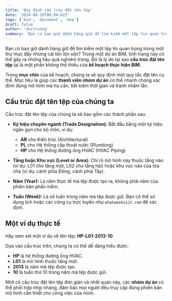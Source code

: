 ```yaml
---
title: 'Quy định cấu trúc đặt tên tệp'
date: '2024-08-19T00:04:02Z'
tags: ['bim', 'document', 'bep']
draft: false
author: 'ductruong'
summary: 'Bạn có bao giờ dành hàng giờ để tìm kiếm một tệp tin quan trọng trong một thư mục đầy những cái tên lộn xộn?'
---
```


Bạn có bao giờ dành hàng giờ để tìm kiếm một tệp tin quan trọng trong một thư mục đầy những cái tên lộn xộn? Trong một dự án BIM, tình trạng này có thể gây ra những hậu quả nghiêm trọng. Đó là lý do tại sao **cấu trúc đặt tên tệp** lại là một phần không thể thiếu của **kế hoạch thực hiện BIM**.

Trong **mục chín** của kế hoạch, chúng ta sẽ quy định một quy tắc đặt tên cụ thể. Mục tiêu là giúp các **thành viên nhóm dự án** có thể nhanh chóng xác định đúng mô hình mà họ cần, tiết kiệm thời gian và tránh nhầm lẫn.

## Cấu trúc đặt tên tệp của chúng ta

Cấu trúc đặt tên tệp của chúng ta sẽ bao gồm các thành phần sau:

- **Ký hiệu chuyên ngành (Trade Designation):** Bắt đầu bằng một ký hiệu ngắn gọn cho bộ môn, ví dụ:
  - **AR** cho Kiến trúc (Architectural)
  - **PL** cho Hệ thống cấp thoát nước (Plumbing)
  - **HP** cho Hệ thống đường ống HVAC (HVAC Piping)

- **Tầng hoặc Khu vực (Level or Area):** Chỉ rõ mô hình này thuộc tầng nào (ví dụ: L01 cho tầng một, L02 cho tầng hai) hoặc khu vực nào của tòa nhà (ví dụ: cánh phía Đông, cánh phía Tây).

- **Năm (Year):** Là năm thực tế mà tệp được tạo ra, không phải năm của phiên bản phần mềm.

- **Tuần (Week):** Là số tuần trong năm mà tệp được gửi. Bạn có thể sử dụng lịch hoặc các công cụ trực tuyến như `whatweekisit.com` để xác định.

## Một ví dụ thực tế

Hãy xem xét một ví dụ về tên tệp: **HP-L01-2013-10**.

Dựa vào cấu trúc trên, chúng ta có thể dễ dàng hiểu được:

- **HP** là hệ thống đường ống HVAC.
- **L01** là mô hình thuộc tầng một.
- **2013** là năm mà tệp được tạo.
- **10** là tuần thứ 10 trong năm mà tệp được gửi.

Nhờ có cấu trúc đặt tên tệp đơn giản và nhất quán này, các **nhóm dự án** có thể phối hợp nhịp nhàng, đảm bảo mọi người đều truy cập đúng phiên bản mô hình cần thiết cho công việc của mình.
